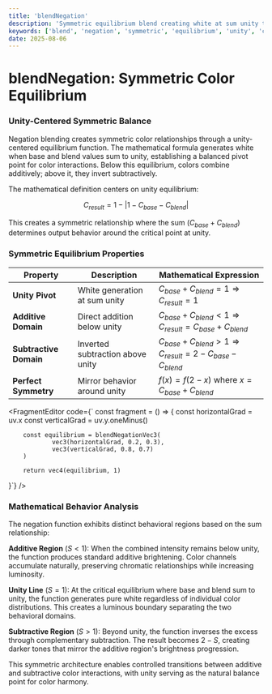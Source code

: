 ```yaml
---
title: 'blendNegation'
description: 'Symmetric equilibrium blend creating white at sum unity through complementary negation'
keywords: ['blend', 'negation', 'symmetric', 'equilibrium', 'unity', 'complementary']
date: 2025-08-06
---
```



# blendNegation: Symmetric Color Equilibrium

### Unity-Centered Symmetric Balance

Negation blending creates symmetric color relationships through a unity-centered equilibrium function. The mathematical formula generates white when base and blend values sum to unity, establishing a balanced pivot point for color interactions. Below this equilibrium, colors combine additively; above it, they invert subtractively.

The mathematical definition centers on unity equilibrium:

$$
C_{result} = 1 - |1 - C_{base} - C_{blend}|
$$

This creates a symmetric relationship where the sum $(C_{base} + C_{blend})$ determines output behavior around the critical point at unity.

### Symmetric Equilibrium Properties

| Property | Description | Mathematical Expression |
|----------|-------------|-------------------------|
| **Unity Pivot** | White generation at sum unity | $C_{base} + C_{blend} = 1 \Rightarrow C_{result} = 1$ |
| **Additive Domain** | Direct addition below unity | $C_{base} + C_{blend} < 1 \Rightarrow C_{result} = C_{base} + C_{blend}$ |
| **Subtractive Domain** | Inverted subtraction above unity | $C_{base} + C_{blend} > 1 \Rightarrow C_{result} = 2 - C_{base} - C_{blend}$ |
| **Perfect Symmetry** | Mirror behavior around unity | $f(x) = f(2-x)$ where $x = C_{base} + C_{blend}$ |

<FragmentEditor
code={`
const fragment = () => {
        const horizontalGrad = uv.x
        const verticalGrad = uv.y.oneMinus()
        
        const equilibrium = blendNegationVec3(
                vec3(horizontalGrad, 0.2, 0.3),
                vec3(verticalGrad, 0.8, 0.7)
        )
        
        return vec4(equilibrium, 1)
}`}
/>

### Mathematical Behavior Analysis

The negation function exhibits distinct behavioral regions based on the sum relationship:

**Additive Region** ($S < 1$): When the combined intensity remains below unity, the function produces standard additive brightening. Color channels accumulate naturally, preserving chromatic relationships while increasing luminosity.

**Unity Line** ($S = 1$): At the critical equilibrium where base and blend sum to unity, the function generates pure white regardless of individual color distributions. This creates a luminous boundary separating the two behavioral domains.

**Subtractive Region** ($S > 1$): Beyond unity, the function inverses the excess through complementary subtraction. The result becomes $2 - S$, creating darker tones that mirror the additive region's brightness progression.

This symmetric architecture enables controlled transitions between additive and subtractive color interactions, with unity serving as the natural balance point for color harmony.